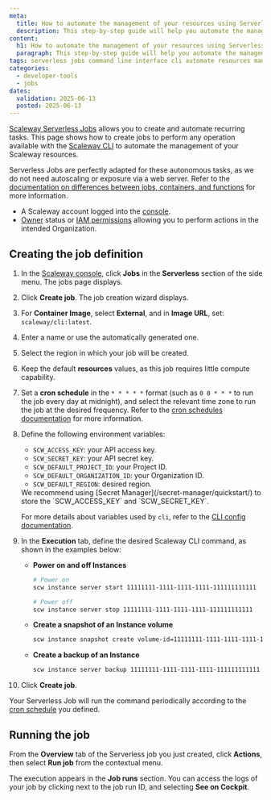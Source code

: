 ```yaml
---
meta:
  title: How to automate the management of your resources using Serverless Jobs
  description: This step-by-step guide will help you automate the management of your resources using Serverless Jobs and the Scaleway CLI
content:
  h1: How to automate the management of your resources using Serverless Jobs
  paragraph: This step-by-step guide will help you automate the management of your resources using Serverless Jobs and the Scaleway CLI
tags: serverless jobs command line interface cli automate resources management
categories:
  - developer-tools
  - jobs
dates:
  validation: 2025-06-13
  posted: 2025-06-13
---
```

[Scaleway Serverless Jobs](/serverless-jobs/quickstart/) allows you to create and automate recurring tasks. This page shows how to create jobs to perform any operation available with the [Scaleway CLI](https://github.com/scaleway/scaleway-cli/blob/master/docs/commands/config.md) to automate the management of your Scaleway resources.

Serverless Jobs are perfectly adapted for these autonomous tasks, as we do not need autoscaling or exposure via a web server. Refer to the [documentation on differences between jobs, containers, and functions](/serverless-jobs/reference-content/difference-jobs-functions-containers/) for more information.

<Macro id="requirements" />

- A Scaleway account logged into the [console](https://console.scaleway.com).
- [Owner](/iam/concepts/#owner) status or [IAM permissions](/iam/concepts/#permission) allowing you to perform actions in the intended Organization.

## Creating the job definition

1. In the [Scaleway console](https://console.scaleway.com), click **Jobs** in the **Serverless** section of the side menu. The jobs page displays.

2. Click **Create job**. The job creation wizard displays.

3. For **Container Image**, select **External**, and in **Image URL**, set: `scaleway/cli:latest`.

4. Enter a name or use the automatically generated one.

5. Select the region in which your job will be created.

6. Keep the default **resources** values, as this job requires little compute capability.

7. Set a **cron schedule** in the `* * * * *` format (such as `0 0 * * *` to run the job every day at midnight), and select the relevant time zone to run the job at the desired frequency. Refer to the [cron schedules documentation](/serverless-jobs/reference-content/cron-schedules/) for more information.

8. Define the following environment variables:
    - `SCW_ACCESS_KEY`: your API access key.
    - `SCW_SECRET_KEY`: your API secret key.
    - `SCW_DEFAULT_PROJECT_ID`: your Project ID.
    - `SCW_DEFAULT_ORGANIZATION_ID`: your Organization ID.
    - `SCW_DEFAULT_REGION`: desired region.

    <Message type="note">
        We recommend using [Secret Manager](/secret-manager/quickstart/) to store the `SCW_ACCESS_KEY` and `SCW_SECRET_KEY`.
    </Message>

    For more details about variables used by `cli`, refer to the [CLI config documentation](https://github.com/scaleway/scaleway-cli/blob/master/docs/commands/config.md).

9. In the **Execution** tab, define the desired Scaleway CLI command, as shown in the examples below:
    - **Power on and off Instances**
        ```sh
        # Power on
        scw instance server start 11111111-1111-1111-1111-111111111111

        # Power off
        scw instance server stop 11111111-1111-1111-1111-111111111111
        ```
    - **Create a snapshot of an Instance volume**
        ```sh
        scw instance snapshot create volume-id=11111111-1111-1111-1111-111111111111
        ```
    - **Create a backup of an Instance**
        ```sh
        scw instance server backup 11111111-1111-1111-1111-111111111111
        ```
10. Click **Create job**.

Your Serverless Job will run the command periodically according to the [cron schedule](/serverless-jobs/reference-content/cron-schedules/) you defined.

## Running the job

From the **Overview** tab of the Serverless job you just created, click **Actions**, then select **Run job** from the contextual menu.

The execution appears in the **Job runs** section. You can access the logs of your job by clicking <Icon name="more" /> next to the job run ID, and selecting **See on Cockpit**.
